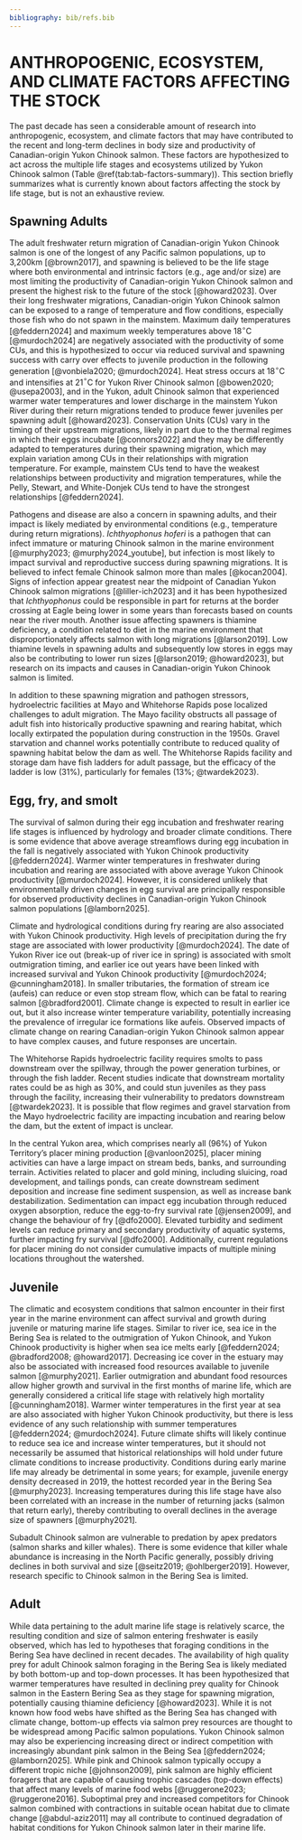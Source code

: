 ```yaml
---
bibliography: bib/refs.bib
---
```


# ANTHROPOGENIC, ECOSYSTEM, AND CLIMATE FACTORS AFFECTING THE STOCK {#sec:factors}

The past decade has seen a considerable amount of research into anthropogenic, ecosystem, and climate factors that may have contributed to the recent and long-term declines in body size and productivity of Canadian-origin Yukon Chinook salmon. These factors are hypothesized to act across the multiple life stages and ecosystems utilized by Yukon Chinook salmon (Table \@ref(tab:tab-factors-summary)). This section briefly summarizes what is currently known about factors affecting the stock by life stage, but is not an exhaustive review.

## Spawning Adults

The adult freshwater return migration of Canadian-origin Yukon Chinook salmon is one of the longest of any Pacific salmon populations, up to 3,200km [@brown2017], and spawning is believed to be the life stage where both environmental and intrinsic factors (e.g., age and/or size) are most limiting the productivity of Canadian-origin Yukon Chinook salmon and present the highest risk to the future of the stock [@howard2023]\footnote{von Finster, A., Murdoch, A., Gill, J., Hawkins, T., Hodgson, J., and Knight, K. In prep Issues Facing Canadian-origin Yukon River Chinook Salmon.\label{vonfinsteretal}}. Over their long freshwater migrations, Canadian-origin Yukon Chinook salmon can be exposed to a range of temperature and flow conditions, especially those fish who do not spawn in the mainstem. Maximum daily temperatures [@feddern2024] and maximum weekly temperatures above 18$^\circ$C [@murdoch2024] are negatively associated with the productivity of some CUs, and this is hypothesized to occur via reduced survival and spawning success with carry over effects to juvenile production in the following generation [@vonbiela2020; @murdoch2024]. Heat stress occurs at 18$^\circ$C and intensifies at 21$^\circ$C for Yukon River Chinook salmon [@bowen2020; @usepa2003], and in the Yukon, adult Chinook salmon that experienced warmer water temperatures and lower discharge in the mainstem Yukon River during their return migrations tended to produce fewer juveniles per spawning adult [@howard2023]. Conservation Units (CUs) vary in the timing of their upstream migrations, likely in part due to the thermal regimes in which their eggs incubate [@connors2022] and they may be differently adapted to temperatures during their spawning migration, which may explain variation among CUs in their relationships with migration temperature. For example, mainstem CUs tend to have the weakest relationships between productivity and migration temperatures, while the Pelly, Stewart, and White-Donjek CUs tend to have the strongest relationships [@feddern2024].

Pathogens and disease are also a concern in spawning adults, and their impact is likely mediated by environmental conditions (e.g., temperature during return migrations). *Ichthyophonus hoferi* is a pathogen that can infect immature or maturing Chinook salmon in the marine environment [@murphy2023; @murphy2024_youtube], but infection is most likely to impact survival and reproductive success during spawning migrations. It is believed to infect female Chinook salmon more than males [@kocan2004]. Signs of infection appear greatest near the midpoint of Canadian Yukon Chinook salmon migrations [@liller-ich2023] and it has been hypothesized that *Ichthyophonus* could be responsible in part for returns at the border crossing at Eagle being lower in some years than forecasts based on counts near the river mouth\ref{vonfinsteretal}. Another issue affecting spawners is thiamine deficiency, a condition related to diet in the marine environment that disproportionately affects salmon with long migrations [@larson2019]. Low thiamine levels in spawning adults and subsequently low stores in eggs may also be contributing to lower run sizes [@larson2019; @howard2023], but research on its impacts and causes in Canadian-origin Yukon Chinook salmon is limited.

In addition to these spawning migration and pathogen stressors, hydroelectric facilities at Mayo and Whitehorse Rapids pose localized challenges to adult migration. The Mayo facility obstructs all passage of adult fish into historically productive spawning and rearing habitat, which locally extirpated the population during construction in the 1950s. Gravel starvation and channel works potentially contribute to reduced quality of spawning habitat below the dam as well\ref{vonfinsteretal}. The Whitehorse Rapids facility and storage dam have fish ladders for adult passage, but the efficacy of the ladder is low (31%), particularly for females (13%; @twardek2023).

## Egg, fry, and smolt

The survival of salmon during their egg incubation and freshwater rearing life stages is influenced by hydrology and broader climate conditions. There is some evidence that above average streamflows during egg incubation in the fall is negatively associated with Yukon Chinook productivity [@feddern2024]. Warmer winter temperatures in freshwater during incubation and rearing are associated with above average Yukon Chinook productivity [@murdoch2024]. However, it is considered unlikely that environmentally driven changes in egg survival are principally responsible for observed productivity declines in Canadian-origin Yukon Chinook salmon populations [@lamborn2025]\ref{vonfinsteretal}.

Climate and hydrological conditions during fry rearing are also associated with Yukon Chinook productivity. High levels of precipitation during the fry stage are associated with lower productivity [@murdoch2024]. The date of Yukon River ice out (break-up of river ice in spring) is associated with smolt outmigration timing, and earlier ice out years have been linked with increased survival and Yukon Chinook productivity [@murdoch2024; @cunningham2018]. In smaller tributaries, the formation of stream ice (aufeis) can reduce or even stop stream flow, which can be fatal to rearing salmon [@bradford2001]. Climate change is expected to result in earlier ice out, but it also increase winter temperature variability, potentially increasing the prevalence of irregular ice formations like aufeis. Observed impacts of climate change on rearing Canadian-origin Yukon Chinook salmon appear to have complex causes, and future responses are uncertain.

The Whitehorse Rapids hydroelectric facility requires smolts to pass downstream over the spillway, through the power generation turbines, or through the fish ladder. Recent studies indicate that downstream mortality rates could be as high as 30%, and could stun juveniles as they pass through the facility, increasing their vulnerability to predators downstream [@twardek2023]. It is possible that flow regimes and gravel starvation from the Mayo hydroelectric facility are impacting incubation and rearing below the dam, but the extent of impact is unclear\ref{vonfinsteretal}.

In the central Yukon area, which comprises nearly all (96%) of Yukon Territory's placer mining production [@vanloon2025], placer mining activities can have a large impact on stream beds, banks, and surrounding terrain. Activities related to placer and gold mining, including sluicing, road development, and tailings ponds, can create downstream sediment deposition and increase fine sediment suspension, as well as increase bank destabilization\ref{vonfinsteretal}. Sedimentation can impact egg incubation through reduced oxygen absorption, reduce the egg-to-fry survival rate [@jensen2009], and change the behaviour of fry [@dfo2000]. Elevated turbidity and sediment levels can reduce primary and secondary productivity of aquatic systems, further impacting fry survival [@dfo2000]. Additionally, current regulations for placer mining do not consider cumulative impacts of multiple mining locations throughout the watershed.

## Juvenile

The climatic and ecosystem conditions that salmon encounter in their first year in the marine environment can affect survival and growth during juvenile or maturing marine life stages. Similar to river ice, sea ice in the Bering Sea is related to the outmigration of Yukon Chinook, and Yukon Chinook productivity is higher when sea ice melts early [@feddern2024; @bradford2008; @howard2017]. Decreasing ice cover in the estuary may also be associated with increased food resources available to juvenile salmon [@murphy2021]. Earlier outmigration and abundant food resources allow higher growth and survival in the first months of marine life, which are generally considered a critical life stage with relatively high mortality [@cunningham2018]. Warmer winter temperatures in the first year at sea are also associated with higher Yukon Chinook productivity, but there is less evidence of any such relationship with summer temperatures [@feddern2024; @murdoch2024]. Future climate shifts will likely continue to reduce sea ice and increase winter temperatures, but it should not necessarily be assumed that historical relationships will hold under future climate conditions to increase productivity. Conditions during early marine life may already be detrimental in some years; for example, juvenile energy density decreased in 2019, the hottest recorded year in the Bering Sea [@murphy2023]. Increasing temperatures during this life stage have also been correlated with an increase in the number of returning jacks (salmon that return early), thereby contributing to overall declines in the average size of spawners [@murphy2021].

Subadult Chinook salmon are vulnerable to predation by apex predators (salmon sharks and killer whales). There is some evidence that killer whale abundance is increasing in the North Pacific generally, possibly driving declines in both survival and size [@seitz2019; @ohlberger2019]. However, research specific to Chinook salmon in the Bering Sea is limited.

## Adult

While data pertaining to the adult marine life stage is relatively scarce, the resulting condition and size of salmon entering freshwater is easily observed, which has led to hypotheses that foraging conditions in the Bering Sea have declined in recent decades. The availability of high quality prey for adult Chinook salmon foraging in the Bering Sea is likely mediated by both bottom-up and top-down processes. It has been hypothesized that warmer temperatures have resulted in declining prey quality for Chinook salmon in the Eastern Bering Sea as they stage for spawning migration, potentially causing thiamine deficiency [@howard2023]. While it is not known how food webs have shifted as the Bering Sea has changed with climate change, bottom-up effects via salmon prey resources are thought to be widespread among Pacific salmon populations. Yukon Chinook salmon may also be experiencing increasing direct or indirect competition with increasingly abundant pink salmon in the Being Sea [@feddern2024; @lamborn2025]. While pink and Chinook salmon typically occupy a different tropic niche [@johnson2009], pink salmon are highly efficient foragers that are capable of causing trophic cascades (top-down effects) that affect many levels of marine food webs [@ruggerone2023; @ruggerone2016]. Suboptimal prey and increased competitors for Chinook salmon combined with contractions in suitable ocean habitat due to climate change [@abdul-aziz2011] may all contribute to continued degradation of habitat conditions for Yukon Chinook salmon later in their marine life.
